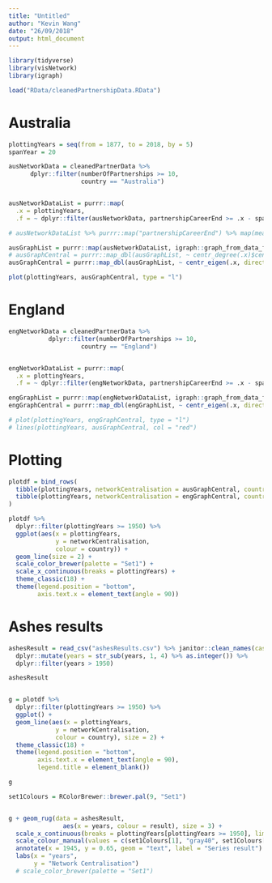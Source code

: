 ```yaml
---
title: "Untitled"
author: "Kevin Wang"
date: "26/09/2018"
output: html_document
---
```


```r
library(tidyverse)
library(visNetwork)
library(igraph)
```


```r
load("RData/cleanedPartnershipData.RData")
```



<!-- ```{r} -->
<!-- # create a network object from each matrix -->
<!-- t0<-as.network(matrix(c(0,1,0, -->
<!--                         0,0,0, -->
<!--                         1,0,0),ncol=3,byrow=TRUE)) -->

<!-- t1<-as.network(matrix(c(0,1,0, -->
<!--                         0,1,0, -->
<!--                         0,0,0),ncol=3,byrow=TRUE)) -->

<!-- t2<-as.network(matrix(c(0,0,0, -->
<!--                         0,1,0, -->
<!--                         0,1,0),ncol=3,byrow=TRUE)) -->



<!-- # convert a list of networks into networkDynamic object -->
<!-- tnet<-networkDynamic(network.list=list(t0,t1,t2)) -->
<!-- render.d3movie(tnet) -->
<!-- ``` -->

# Australia
```r
plottingYears = seq(from = 1877, to = 2018, by = 5)
spanYear = 20
```


```r
ausNetworkData = cleanedPartnerData %>% 
      dplyr::filter(numberOfPartnerships >= 10,
                    country == "Australia")


ausNetworkDataList = purrr::map(
  .x = plottingYears, 
  .f = ~ dplyr::filter(ausNetworkData, partnershipCareerEnd >= .x - spanYear , partnershipCareerEnd <= .x))

# ausNetworkDataList %>% purrr::map("partnershipCareerEnd") %>% map(mean)

ausGraphList = purrr::map(ausNetworkDataList, igraph::graph_from_data_frame)
# ausGraphCentral = purrr::map_dbl(ausGraphList, ~ centr_degree(.x)$centralization)
ausGraphCentral = purrr::map_dbl(ausGraphList, ~ centr_eigen(.x, directed = FALSE)$centralization)

plot(plottingYears, ausGraphCentral, type = "l")
```


# England 

```r
engNetworkData = cleanedPartnerData %>% 
           dplyr::filter(numberOfPartnerships >= 10,
                    country == "England")


engNetworkDataList = purrr::map(
  .x = plottingYears, 
  .f = ~ dplyr::filter(engNetworkData, partnershipCareerEnd >= .x - spanYear , partnershipCareerEnd <= .x))

engGraphList = purrr::map(engNetworkDataList, igraph::graph_from_data_frame)
engGraphCentral = purrr::map_dbl(engGraphList, ~ centr_eigen(.x, directed = FALSE)$centralization)

# plot(plottingYears, engGraphCentral, type = "l")
# lines(plottingYears, ausGraphCentral, col = "red")
```


# Plotting
```r
plotdf = bind_rows(
  tibble(plottingYears, networkCentralisation = ausGraphCentral, country = "Australia"),
  tibble(plottingYears, networkCentralisation = engGraphCentral, country = "England")
)

plotdf %>% 
  dplyr::filter(plottingYears >= 1950) %>% 
  ggplot(aes(x = plottingYears, 
             y = networkCentralisation, 
             colour = country)) +
  geom_line(size = 2) +
  scale_color_brewer(palette = "Set1") +
  scale_x_continuous(breaks = plottingYears) +
  theme_classic(18) +
  theme(legend.position = "bottom",
        axis.text.x = element_text(angle = 90))
```


# Ashes results
```r
ashesResult = read_csv("ashesResults.csv") %>% janitor::clean_names(case = "lower_camel") %>% 
  dplyr::mutate(years = str_sub(years, 1, 4) %>% as.integer()) %>% 
  dplyr::filter(years > 1950)

ashesResult


g = plotdf %>% 
  dplyr::filter(plottingYears >= 1950) %>% 
  ggplot() +
  geom_line(aes(x = plottingYears, 
             y = networkCentralisation, 
             colour = country), size = 2) +
  theme_classic(18) +
  theme(legend.position = "bottom",
        axis.text.x = element_text(angle = 90),
        legend.title = element_blank())

g

set1Colours = RColorBrewer::brewer.pal(9, "Set1")


g + geom_rug(data = ashesResult, 
               aes(x = years, colour = result), size = 3) +
  scale_x_continuous(breaks = plottingYears[plottingYears >= 1950], limits = c(1930, 2020)) +
  scale_colour_manual(values = c(set1Colours[1], "gray40", set1Colours[2])) +
  annotate(x = 1945, y = 0.65, geom = "text", label = "Series result") +
  labs(x = "years", 
       y = "Network Centralisation")
  # scale_color_brewer(palette = "Set1")
```

